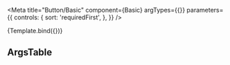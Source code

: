 

<Meta
  title="Button/Basic"
  component={Basic}
  argTypes={{}}
  parameters={{
    controls: {
      sort: 'requiredFirst',
    },
  }}
/>


<Canvas>
  <Story name="Basic Button" args={{ label: 'button' }}>
    {Template.bind({})}
  </Story>
</Canvas>

## ArgsTable

<ArgsTable of={Basic} />
